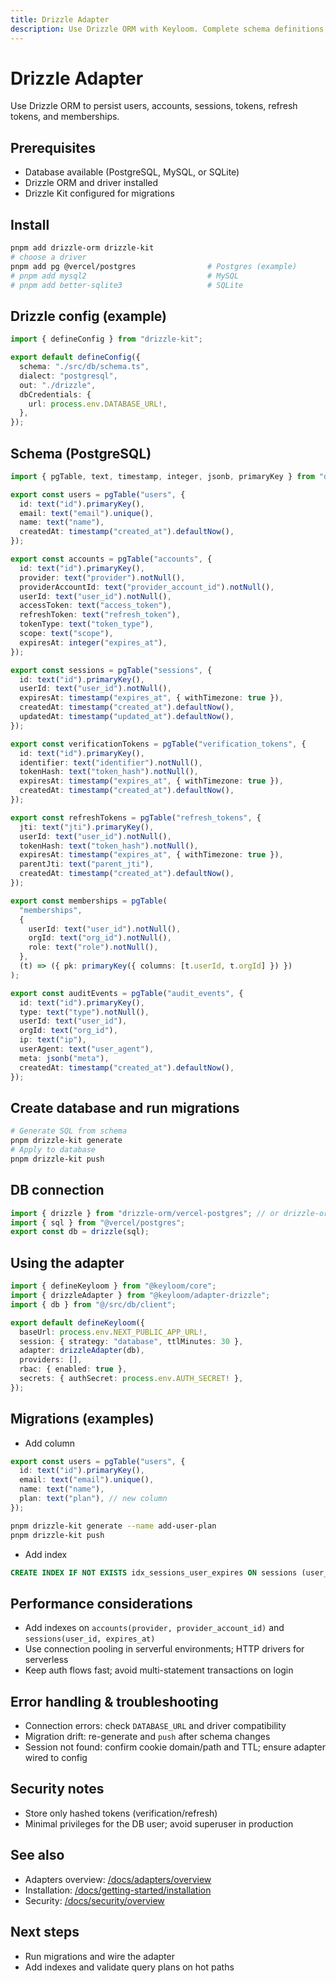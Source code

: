 ```yaml
---
title: Drizzle Adapter
description: Use Drizzle ORM with Keyloom. Complete schema definitions, setup, migrations with Drizzle Kit, performance, and troubleshooting.
---
```


# Drizzle Adapter

Use Drizzle ORM to persist users, accounts, sessions, tokens, refresh tokens, and memberships.

## Prerequisites

- Database available (PostgreSQL, MySQL, or SQLite)
- Drizzle ORM and driver installed
- Drizzle Kit configured for migrations

## Install

```bash
pnpm add drizzle-orm drizzle-kit
# choose a driver
pnpm add pg @vercel/postgres                # Postgres (example)
# pnpm add mysql2                           # MySQL
# pnpm add better-sqlite3                   # SQLite
```

## Drizzle config (example)

```ts title="drizzle.config.ts"
import { defineConfig } from "drizzle-kit";

export default defineConfig({
  schema: "./src/db/schema.ts",
  dialect: "postgresql",
  out: "./drizzle",
  dbCredentials: {
    url: process.env.DATABASE_URL!,
  },
});
```

## Schema (PostgreSQL)

```ts title="src/db/schema.ts"
import { pgTable, text, timestamp, integer, jsonb, primaryKey } from "drizzle-orm/pg-core";

export const users = pgTable("users", {
  id: text("id").primaryKey(),
  email: text("email").unique(),
  name: text("name"),
  createdAt: timestamp("created_at").defaultNow(),
});

export const accounts = pgTable("accounts", {
  id: text("id").primaryKey(),
  provider: text("provider").notNull(),
  providerAccountId: text("provider_account_id").notNull(),
  userId: text("user_id").notNull(),
  accessToken: text("access_token"),
  refreshToken: text("refresh_token"),
  tokenType: text("token_type"),
  scope: text("scope"),
  expiresAt: integer("expires_at"),
});

export const sessions = pgTable("sessions", {
  id: text("id").primaryKey(),
  userId: text("user_id").notNull(),
  expiresAt: timestamp("expires_at", { withTimezone: true }),
  createdAt: timestamp("created_at").defaultNow(),
  updatedAt: timestamp("updated_at").defaultNow(),
});

export const verificationTokens = pgTable("verification_tokens", {
  id: text("id").primaryKey(),
  identifier: text("identifier").notNull(),
  tokenHash: text("token_hash").notNull(),
  expiresAt: timestamp("expires_at", { withTimezone: true }),
  createdAt: timestamp("created_at").defaultNow(),
});

export const refreshTokens = pgTable("refresh_tokens", {
  jti: text("jti").primaryKey(),
  userId: text("user_id").notNull(),
  tokenHash: text("token_hash").notNull(),
  expiresAt: timestamp("expires_at", { withTimezone: true }),
  parentJti: text("parent_jti"),
  createdAt: timestamp("created_at").defaultNow(),
});

export const memberships = pgTable(
  "memberships",
  {
    userId: text("user_id").notNull(),
    orgId: text("org_id").notNull(),
    role: text("role").notNull(),
  },
  (t) => ({ pk: primaryKey({ columns: [t.userId, t.orgId] }) })
);

export const auditEvents = pgTable("audit_events", {
  id: text("id").primaryKey(),
  type: text("type").notNull(),
  userId: text("user_id"),
  orgId: text("org_id"),
  ip: text("ip"),
  userAgent: text("user_agent"),
  meta: jsonb("meta"),
  createdAt: timestamp("created_at").defaultNow(),
});
```

## Create database and run migrations

```bash
# Generate SQL from schema
pnpm drizzle-kit generate
# Apply to database
pnpm drizzle-kit push
```

## DB connection

```ts title="src/db/client.ts"
import { drizzle } from "drizzle-orm/vercel-postgres"; // or drizzle-orm/node-postgres
import { sql } from "@vercel/postgres";
export const db = drizzle(sql);
```

## Using the adapter

```ts title="keyloom.config.ts"
import { defineKeyloom } from "@keyloom/core";
import { drizzleAdapter } from "@keyloom/adapter-drizzle";
import { db } from "@/src/db/client";

export default defineKeyloom({
  baseUrl: process.env.NEXT_PUBLIC_APP_URL!,
  session: { strategy: "database", ttlMinutes: 30 },
  adapter: drizzleAdapter(db),
  providers: [],
  rbac: { enabled: true },
  secrets: { authSecret: process.env.AUTH_SECRET! },
});
```

## Migrations (examples)

- Add column
```ts
export const users = pgTable("users", {
  id: text("id").primaryKey(),
  email: text("email").unique(),
  name: text("name"),
  plan: text("plan"), // new column
});
```
```bash
pnpm drizzle-kit generate --name add-user-plan
pnpm drizzle-kit push
```

- Add index
```sql
CREATE INDEX IF NOT EXISTS idx_sessions_user_expires ON sessions (user_id, expires_at);
```

## Performance considerations

- Add indexes on `accounts(provider, provider_account_id)` and `sessions(user_id, expires_at)`
- Use connection pooling in serverful environments; HTTP drivers for serverless
- Keep auth flows fast; avoid multi-statement transactions on login

## Error handling & troubleshooting

- Connection errors: check `DATABASE_URL` and driver compatibility
- Migration drift: re-generate and `push` after schema changes
- Session not found: confirm cookie domain/path and TTL; ensure adapter wired to config

## Security notes

- Store only hashed tokens (verification/refresh)
- Minimal privileges for the DB user; avoid superuser in production

## See also

- Adapters overview: [/docs/adapters/overview](/docs/adapters/overview)
- Installation: [/docs/getting-started/installation](/docs/getting-started/installation)
- Security: [/docs/security/overview](/docs/security/overview)

## Next steps

- Run migrations and wire the adapter
- Add indexes and validate query plans on hot paths

